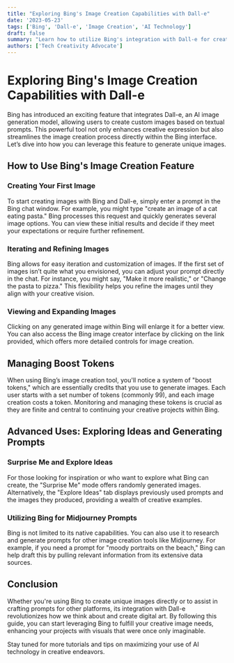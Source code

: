 ```yaml
---
title: "Exploring Bing's Image Creation Capabilities with Dall-e"
date: '2023-05-23'
tags: ['Bing', 'Dall-e', 'Image Creation', 'AI Technology']
draft: false
summary: "Learn how to utilize Bing's integration with Dall-e for creating custom images directly from prompts. This guide demonstrates the process, including customizing images and managing boost tokens for creations."
authors: ['Tech Creativity Advocate']
---
```


# Exploring Bing's Image Creation Capabilities with Dall-e

Bing has introduced an exciting feature that integrates Dall-e, an AI image generation model, allowing users to create custom images based on textual prompts. This powerful tool not only enhances creative expression but also streamlines the image creation process directly within the Bing interface. Let’s dive into how you can leverage this feature to generate unique images.

## How to Use Bing's Image Creation Feature

### Creating Your First Image

To start creating images with Bing and Dall-e, simply enter a prompt in the Bing chat window. For example, you might type "create an image of a cat eating pasta." Bing processes this request and quickly generates several image options. You can view these initial results and decide if they meet your expectations or require further refinement.

### Iterating and Refining Images

Bing allows for easy iteration and customization of images. If the first set of images isn’t quite what you envisioned, you can adjust your prompt directly in the chat. For instance, you might say, "Make it more realistic," or "Change the pasta to pizza." This flexibility helps you refine the images until they align with your creative vision.

### Viewing and Expanding Images

Clicking on any generated image within Bing will enlarge it for a better view. You can also access the Bing image creator interface by clicking on the link provided, which offers more detailed controls for image creation.

## Managing Boost Tokens

When using Bing’s image creation tool, you'll notice a system of "boost tokens," which are essentially credits that you use to generate images. Each user starts with a set number of tokens (commonly 99), and each image creation costs a token. Monitoring and managing these tokens is crucial as they are finite and central to continuing your creative projects within Bing.

## Advanced Uses: Exploring Ideas and Generating Prompts

### Surprise Me and Explore Ideas

For those looking for inspiration or who want to explore what Bing can create, the "Surprise Me" mode offers randomly generated images. Alternatively, the "Explore Ideas" tab displays previously used prompts and the images they produced, providing a wealth of creative examples.

### Utilizing Bing for Midjourney Prompts

Bing is not limited to its native capabilities. You can also use it to research and generate prompts for other image creation tools like Midjourney. For example, if you need a prompt for "moody portraits on the beach," Bing can help draft this by pulling relevant information from its extensive data sources.

## Conclusion

Whether you're using Bing to create unique images directly or to assist in crafting prompts for other platforms, its integration with Dall-e revolutionizes how we think about and create digital art. By following this guide, you can start leveraging Bing to fulfill your creative image needs, enhancing your projects with visuals that were once only imaginable.

Stay tuned for more tutorials and tips on maximizing your use of AI technology in creative endeavors.
